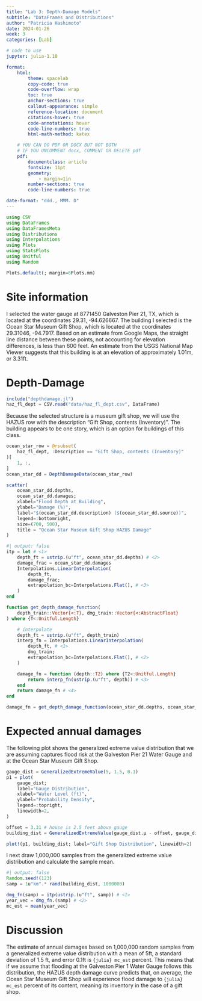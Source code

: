 ```yaml
---
title: "Lab 3: Depth-Damage Models"
subtitle: "DataFrames and Distributions"
author: "Patricia Hashimoto"
date: 2024-01-26
week: 3
categories: [Lab]

# code to use
jupyter: julia-1.10

format: 
    html:
        theme: spacelab
        copy-code: true
        code-overflow: wrap
        toc: true
        anchor-sections: true
        callout-appearance: simple
        reference-location: document
        citations-hover: true
        code-annotations: hover
        code-line-numbers: true
        html-math-method: katex

    # YOU CAN DO PDF OR DOCX BUT NOT BOTH
    # IF YOU UNCOMMENT docx, COMMENT OR DELETE pdf
    pdf:
        documentclass: article
        fontsize: 11pt
        geometry:
            - margin=1in  
        number-sections: true
        code-line-numbers: true

date-format: "ddd., MMM. D"
---
```



```julia
using CSV
using DataFrames
using DataFramesMeta
using Distributions
using Interpolations
using Plots
using StatsPlots
using Unitful
using Random

Plots.default(; margin=6Plots.mm)
```

# Site information
I selected the water gauge at 8771450 Galveston Pier 21, TX, which is located at the coordinates 29.31, -94.626667. The building I selected is the Ocean Star Museum Gift Shop, which is located at the coordinates 29.31046, -94.7917. Based on an estimate from Google Maps, the straight line distance between these points, not accounting for elevation differences, is less than 600 feet. An estimate from the USGS National Map Viewer suggests that this building is at an elevation of approximately 1.01m, or 3.31ft.

# Depth-Damage
```julia
include("depthdamage.jl")
haz_fl_dept = CSV.read("data/haz_fl_dept.csv", DataFrame)
```

Because the selected structure is a museum gift shop, we will use the HAZUS row with the description "Gift Shop, contents (Inventory)". The building appears to be one story, which is an option for buildings of this class.

```julia
ocean_star_row = @rsubset(
    haz_fl_dept, :Description == "Gift Shop, contents (Inventory)"
)[
    1, :,
]
ocean_star_dd = DepthDamageData(ocean_star_row)
```
```julia
scatter(
    ocean_star_dd.depths,
    ocean_star_dd.damages;
    xlabel="Flood Depth at Building",
    ylabel="Damage (%)",
    label="$(ocean_star_dd.description) ($(ocean_star_dd.source))",
    legend=:bottomright,
    size=(700, 500),
    title = "Ocean Star Museum Gift Shop HAZUS Damage"
)
```

```julia
#| output: false
itp = let # <1>
    depth_ft = ustrip.(u"ft", ocean_star_dd.depths) # <2>
    damage_frac = ocean_star_dd.damages
    Interpolations.LinearInterpolation(
        depth_ft,
        damage_frac;
        extrapolation_bc=Interpolations.Flat(), # <3>
    )
end
```


```julia
function get_depth_damage_function(
    depth_train::Vector{<:T}, dmg_train::Vector{<:AbstractFloat}
) where {T<:Unitful.Length}

    # interpolate
    depth_ft = ustrip.(u"ft", depth_train)
    interp_fn = Interpolations.LinearInterpolation(
        depth_ft, # <1>
        dmg_train;
        extrapolation_bc=Interpolations.Flat(), # <2>
    )

    damage_fn = function (depth::T2) where {T2<:Unitful.Length}
        return interp_fn(ustrip.(u"ft", depth)) # <3>
    end
    return damage_fn # <4>
end
```

```julia
damage_fn = get_depth_damage_function(ocean_star_dd.depths, ocean_star_dd.damages)
```


# Expected annual damages

The following plot shows the generalized extreme value distribution that we are assuming captures flood risk at the Galveston Pier 21 Water Gauge and at the Ocean Star Museum Gift Shop. 

```julia
gauge_dist = GeneralizedExtremeValue(5, 1.5, 0.1)
p1 = plot(
    gauge_dist;
    label="Gauge Distribution",
    xlabel="Water Level (ft)",
    ylabel="Probability Density",
    legend=:topright,
    linewidth=2,
)

offset = 3.31 # house is 2.5 feet above gauge
building_dist = GeneralizedExtremeValue(gauge_dist.μ - offset, gauge_dist.σ, gauge_dist.ξ)

plot!(p1, building_dist; label="Gift Shop Distribution", linewidth=2)
```

I next draw 1,000,000 samples from the generalized extreme value distribution and calculate the sample mean.

```julia
#| output: false 
Random.seed!(123)
samp = 1u"km".* rand(building_dist, 1000000)
```

```julia
dmg_fn(samp) = itp(ustrip.(u"ft", samp)) # <1>
year_vec = dmg_fn.(samp) # <2>
mc_est = mean(year_vec)
```
# Discussion

The estimate of annual damages based on 1,000,000 random samples from a generalized extreme value distribution with a mean of 5ft, a standard deviation of 1.5 ft, and  error 0.1ft is `{julia} mc_est` percent. This means that if we assume that flooding at the Galveston Pier 1 Water Gauge follows this distribution, the HAZUS depth damage curve predicts that, on average, the Ocean Star Museum Gift Shop will experience flood damage to `{julia} mc_est` percent of its content, meaning its inventory in the case of a gift shop.